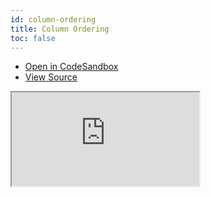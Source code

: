 ```yaml
---
id: column-ordering
title: Column Ordering
toc: false
---
```


- [Open in CodeSandbox](https://codesandbox.io/s/github/tannerlinsley/react-table/tree/alpha/examples/react/column-ordering)
- [View Source](https://github.com/tannerlinsley/react-table/tree/alpha/examples/react/column-ordering)

<iframe
  src="https://codesandbox.io/embed/github/tannerlinsley/react-table/tree/alpha/examples/react/column-ordering?autoresize=1&fontsize=14&theme=dark"
  title="tannerlinsley/react-table: column-ordering"
  sandbox="allow-forms allow-modals allow-popups allow-presentation allow-same-origin allow-scripts"
  style={{
    width: '100%',
    height: '80vh',
    border: '0',
    borderRadius: 8,
    overflow: 'hidden',
    position: 'static',
    zIndex: 0,
  }}
></iframe>
